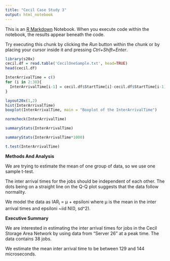 ```yaml
---
title: "Cecil Case Study 3"
output: html_notebook
---
```


This is an [R Markdown](http://rmarkdown.rstudio.com) Notebook. When you execute code within the notebook, the results appear beneath the code. 

Try executing this chunk by clicking the *Run* button within the chunk or by placing your cursor inside it and pressing *Ctrl+Shift+Enter*. 

```r
library(s20x)
cecil.df = read.table('CecilOneSample.txt', head=TRUE)
head(cecil.df)
```

```r
InterArrivalTime = c()
for (i in 2:38){
  InterArrivalTime[i-1] = cecil.df$StartTime[i]-cecil.df$StartTime[i-1]
}

layout20x(1,2)
hist(InterArrivalTime)
boxplot(InterArrivalTime, main = "Boxplot of the InterArrivalTime")

```


```r
normcheck(InterArrivalTime)
```


```r
summaryStats(InterArrivalTime)
```
```r
summaryStats(InterArrivalTime*1000)
```

```r
t.test(InterArrivalTime)
```

**Methods And Analysis**

We are trying to estimate the mean of one group of data, so we use one sample t-test.

The inter arrival times for the jobs should be independent of each other. The dots being on a straight line on the Q-Q plot suggests that the data follow normality.

We model the data as IAR<sub>i</sub> = μ + epsiloni where μ is the mean in the inter arrival times and epsiloni ~iid N(0, sd^2).

**Executive Summary**

We are interested in estimating the inter arrival times for jobs in the Cecil Storage Area Network by using data from "Server 26" at a peak time. The data contains 38 jobs.

We estimate the mean inter arrival time to be between 129 and 144 microseconds.


